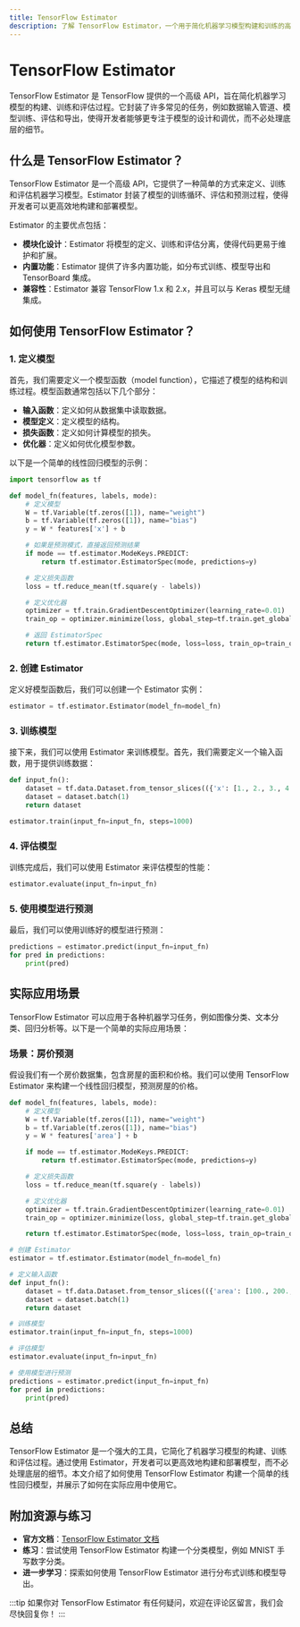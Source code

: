 ```yaml
---
title: TensorFlow Estimator
description: 了解 TensorFlow Estimator，一个用于简化机器学习模型构建和训练的高级 API。
---
```


# TensorFlow Estimator

TensorFlow Estimator 是 TensorFlow 提供的一个高级 API，旨在简化机器学习模型的构建、训练和评估过程。它封装了许多常见的任务，例如数据输入管道、模型训练、评估和导出，使得开发者能够更专注于模型的设计和调优，而不必处理底层的细节。

## 什么是 TensorFlow Estimator？

TensorFlow Estimator 是一个高级 API，它提供了一种简单的方式来定义、训练和评估机器学习模型。Estimator 封装了模型的训练循环、评估和预测过程，使得开发者可以更高效地构建和部署模型。

Estimator 的主要优点包括：
- **模块化设计**：Estimator 将模型的定义、训练和评估分离，使得代码更易于维护和扩展。
- **内置功能**：Estimator 提供了许多内置功能，如分布式训练、模型导出和 TensorBoard 集成。
- **兼容性**：Estimator 兼容 TensorFlow 1.x 和 2.x，并且可以与 Keras 模型无缝集成。

## 如何使用 TensorFlow Estimator？

### 1. 定义模型

首先，我们需要定义一个模型函数（model function），它描述了模型的结构和训练过程。模型函数通常包括以下几个部分：
- **输入函数**：定义如何从数据集中读取数据。
- **模型定义**：定义模型的结构。
- **损失函数**：定义如何计算模型的损失。
- **优化器**：定义如何优化模型参数。

以下是一个简单的线性回归模型的示例：

```python
import tensorflow as tf

def model_fn(features, labels, mode):
    # 定义模型
    W = tf.Variable(tf.zeros([1]), name="weight")
    b = tf.Variable(tf.zeros([1]), name="bias")
    y = W * features['x'] + b

    # 如果是预测模式，直接返回预测结果
    if mode == tf.estimator.ModeKeys.PREDICT:
        return tf.estimator.EstimatorSpec(mode, predictions=y)

    # 定义损失函数
    loss = tf.reduce_mean(tf.square(y - labels))

    # 定义优化器
    optimizer = tf.train.GradientDescentOptimizer(learning_rate=0.01)
    train_op = optimizer.minimize(loss, global_step=tf.train.get_global_step())

    # 返回 EstimatorSpec
    return tf.estimator.EstimatorSpec(mode, loss=loss, train_op=train_op)
```

### 2. 创建 Estimator

定义好模型函数后，我们可以创建一个 Estimator 实例：

```python
estimator = tf.estimator.Estimator(model_fn=model_fn)
```

### 3. 训练模型

接下来，我们可以使用 Estimator 来训练模型。首先，我们需要定义一个输入函数，用于提供训练数据：

```python
def input_fn():
    dataset = tf.data.Dataset.from_tensor_slices(({'x': [1., 2., 3., 4.]}, [0., -1., -2., -3.]))
    dataset = dataset.batch(1)
    return dataset

estimator.train(input_fn=input_fn, steps=1000)
```

### 4. 评估模型

训练完成后，我们可以使用 Estimator 来评估模型的性能：

```python
estimator.evaluate(input_fn=input_fn)
```

### 5. 使用模型进行预测

最后，我们可以使用训练好的模型进行预测：

```python
predictions = estimator.predict(input_fn=input_fn)
for pred in predictions:
    print(pred)
```

## 实际应用场景

TensorFlow Estimator 可以应用于各种机器学习任务，例如图像分类、文本分类、回归分析等。以下是一个简单的实际应用场景：

### 场景：房价预测

假设我们有一个房价数据集，包含房屋的面积和价格。我们可以使用 TensorFlow Estimator 来构建一个线性回归模型，预测房屋的价格。

```python
def model_fn(features, labels, mode):
    # 定义模型
    W = tf.Variable(tf.zeros([1]), name="weight")
    b = tf.Variable(tf.zeros([1]), name="bias")
    y = W * features['area'] + b

    if mode == tf.estimator.ModeKeys.PREDICT:
        return tf.estimator.EstimatorSpec(mode, predictions=y)

    # 定义损失函数
    loss = tf.reduce_mean(tf.square(y - labels))

    # 定义优化器
    optimizer = tf.train.GradientDescentOptimizer(learning_rate=0.01)
    train_op = optimizer.minimize(loss, global_step=tf.train.get_global_step())

    return tf.estimator.EstimatorSpec(mode, loss=loss, train_op=train_op)

# 创建 Estimator
estimator = tf.estimator.Estimator(model_fn=model_fn)

# 定义输入函数
def input_fn():
    dataset = tf.data.Dataset.from_tensor_slices(({'area': [100., 200., 300., 400.]}, [500., 1000., 1500., 2000.]))
    dataset = dataset.batch(1)
    return dataset

# 训练模型
estimator.train(input_fn=input_fn, steps=1000)

# 评估模型
estimator.evaluate(input_fn=input_fn)

# 使用模型进行预测
predictions = estimator.predict(input_fn=input_fn)
for pred in predictions:
    print(pred)
```

## 总结

TensorFlow Estimator 是一个强大的工具，它简化了机器学习模型的构建、训练和评估过程。通过使用 Estimator，开发者可以更高效地构建和部署模型，而不必处理底层的细节。本文介绍了如何使用 TensorFlow Estimator 构建一个简单的线性回归模型，并展示了如何在实际应用中使用它。

## 附加资源与练习

- **官方文档**：[TensorFlow Estimator 文档](https://www.tensorflow.org/guide/estimator)
- **练习**：尝试使用 TensorFlow Estimator 构建一个分类模型，例如 MNIST 手写数字分类。
- **进一步学习**：探索如何使用 TensorFlow Estimator 进行分布式训练和模型导出。

:::tip
如果你对 TensorFlow Estimator 有任何疑问，欢迎在评论区留言，我们会尽快回复你！
:::